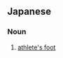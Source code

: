 ==Japanese==
{{ja-kanjitab|あし|はく|せん|yomi=y}}

===Noun===
{{ja-noun|あしはくせん}}

# {{lb|ja|disease|sort=あしはくせん}} [[athlete's foot]]
